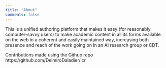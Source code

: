```yaml
---
title: "About"
comments: false
---
```


This is a unified authoring platform that makes it easy (for reasonably computer-savvy users) to make academic content in all its forms available on the web in a coherent and easily maintained way, increasing both presence and reach of the work going on in an AI research group or CDT.

Contributions made using the Github repo https://github.com/DelmiroDaladier/icr 
